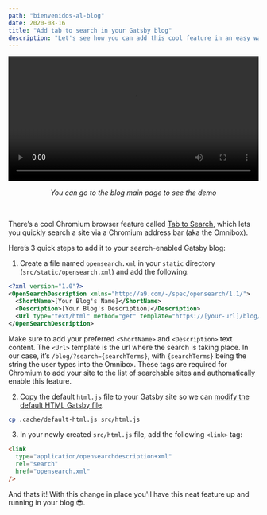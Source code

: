 ```yaml
---
path: "bienvenidos-al-blog"
date: 2020-08-16
title: "Add tab to search in your Gatsby blog"
description: "Let's see how you can add this cool feature in an easy way"
---
```


<div style="display: flex; align-items: center; flex-direction: column; position: relative; width: 100%; margin-bottom: 2rem; margin-left: auto; margin-right: auto;">
  <video style="width: 100%" controls>
    <source src="../assets/tab-to-search.mp4" type="video/mp4" />
  </video>
  <p style="font-style: italic">
    You can go to the blog main page to see the demo
  </p>
</div>

There’s a cool Chromium browser feature called [Tab to Search](https://www.chromium.org/tab-to-search), which lets you quickly search a site via a Chromium address bar (aka the Omnibox).

Here’s 3 quick steps to add it to your search-enabled Gatsby blog:

1. Create a file named `opensearch.xml` in your `static` directory (`src/static/opensearch.xml`) and add the following:

```xml
<?xml version="1.0"?>
<OpenSearchDescription xmlns="http://a9.com/-/spec/opensearch/1.1/">
  <ShortName>[Your Blog's Name]</ShortName>
  <Description>[Your Blog's Description]</Description>
  <Url type="text/html" method="get" template="https://[your-url]/blog/?search={searchTerms}"/>
</OpenSearchDescription>
```

Make sure to add your preferred `<ShortName>` and `<Description>` text content. The `<Url>` template is the url where the search is taking place. In our case, it’s `/blog/?search={searchTerms}`, with `{searchTerms}` being the string the user types into the Omnibox. These tags are required for Chromium to add your site to the list of searchable sites and authomatically enable this feature.

2. Copy the default `html.js` file to your Gatsby site so we can [modify the default HTML Gatsby file](https://www.gatsbyjs.org/docs/custom-html/).

```sh
cp .cache/default-html.js src/html.js
```

3. In your newly created `src/html.js` file, add the following `<link>` tag:

```html
<link
  type="application/opensearchdescription+xml"
  rel="search"
  href="opensearch.xml"
/>
```

And thats it! With this change in place you'll have this neat feature up and running in your blog 😎.
